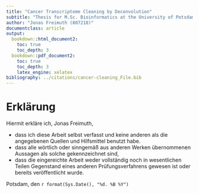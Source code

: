 ```yaml
---
title: "Cancer Transcriptome Cleaning by Deconvolution"
subtitle: "Thesis for M.Sc. Bioinformatics at the University of Potsdam"
author: "Jonas Freimuth (807218)"
documentclass: article
output:
  bookdown::html_document2:
    toc: true
    toc_depth: 3
  bookdown::pdf_document2:
    toc: true
    toc_depth: 3
    latex_engine: xelatex
bibliography: ../citations/cancer-cleaning_File.bib
---
```


\newpage

# Erklärung {.unlisted .unnumbered}

Hiermit erkläre ich, Jonas Freimuth,

* dass ich diese Arbeit selbst verfasst und keine anderen als die angegebenen
  Quellen und Hilfsmittel benutzt habe.
* dass alle wörtlich oder sinngemäß aus anderen Werken übernommenen Aussagen als
  solche gekennzeichnet sind,
* dass die eingereichte Arbeit weder vollständig noch in wesentlichen Teilen
  Gegenstand eines anderen Prüfungsverfahrens gewesen ist oder bereits
  veröffentlicht wurde.

Potsdam, den `r format(Sys.Date(), "%d. %B %Y")`

\newpage
